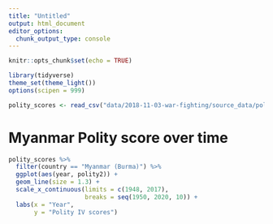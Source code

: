 ```yaml
---
title: "Untitled"
output: html_document
editor_options: 
  chunk_output_type: console
---
```


```r
knitr::opts_chunk$set(echo = TRUE)
```

```r
library(tidyverse)
theme_set(theme_light())
options(scipen = 999)

polity_scores <- read_csv("data/2018-11-03-war-fighting/source_data/polity_4_democracy_data/polity_4_democracy_scores.csv")
```

# Myanmar Polity score over time
```r
polity_scores %>% 
  filter(country == "Myanmar (Burma)") %>% 
  ggplot(aes(year, polity2)) +
  geom_line(size = 1.3) +
  scale_x_continuous(limits = c(1948, 2017), 
                     breaks = seq(1950, 2020, 10)) +
  labs(x = "Year", 
       y = "Polity IV scores") 
```

